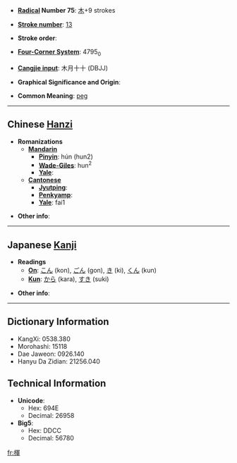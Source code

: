 * '''[[Wiktionary:Chinese radical index| Radical]] Number 75''': [[Wiktionary:Chinese radical index 木|木]]+9 strokes

* '''[[Wiktionary:Chinese total strokes index|Stroke number]]''': [[Wiktionary:Chinese total strokes index 13|13]]

* '''Stroke order''': 

* '''[[Wiktionary:Chinese four corner index|Four-Corner System]]''': 4795<sub>0</sub>

* '''[[Wiktionary:Chinese Cangjie index|Cangjie input]]''': 木月十十 (DBJJ)

* '''Graphical Significance and Origin''': 

* '''Common Meaning''': [[peg]]

----

== Chinese [[Hanzi]] ==

* '''Romanizations'''
** '''[[Mandarin]]'''
*** '''[[Pinyin]]''': hún (hun2)
*** '''[[Wade-Giles]]''': hun<sup>2</sup>
*** '''[[Yale]]''': 
** '''[[Cantonese]]'''
*** '''[[Jyutping]]''':
*** '''[[Penkyamp]]''': 
*** '''[[Yale]]''': fai1

* '''Other info''': 

----

== Japanese [[Kanji]] ==

* '''Readings'''
** '''[[On]]''': [[こん]] (kon), [[ごん]] (gon), [[き]] (ki), [[くん]] (kun)
** '''[[Kun]]''': [[から]] (kara), [[すき]] (suki)

* '''Other info''':  

----

== Dictionary Information ==

* KangXi: 0538.380
* Morohashi: 15118
* Dae Jaweon: 0926.140
* Hanyu Da Zidian: 21256.040

== Technical Information ==

* '''Unicode''':
** Hex: 694E
** Decimal: 26958
* '''Big5''':
** Hex: DDCC
** Decimal: 56780

[[fr:楎]]